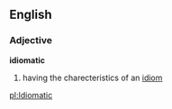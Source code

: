 ==English==
{{wikipedia}}

<!--
=== Etymology ===
{{E.}} '''''[[idiom]]''''' + '''''[[-ic]]'''''
Where does the "at" come from?
-->

=== Adjective ===
'''idiomatic'''
#having the charecteristics of an [[idiom]]

[[pl:Idiomatic]]